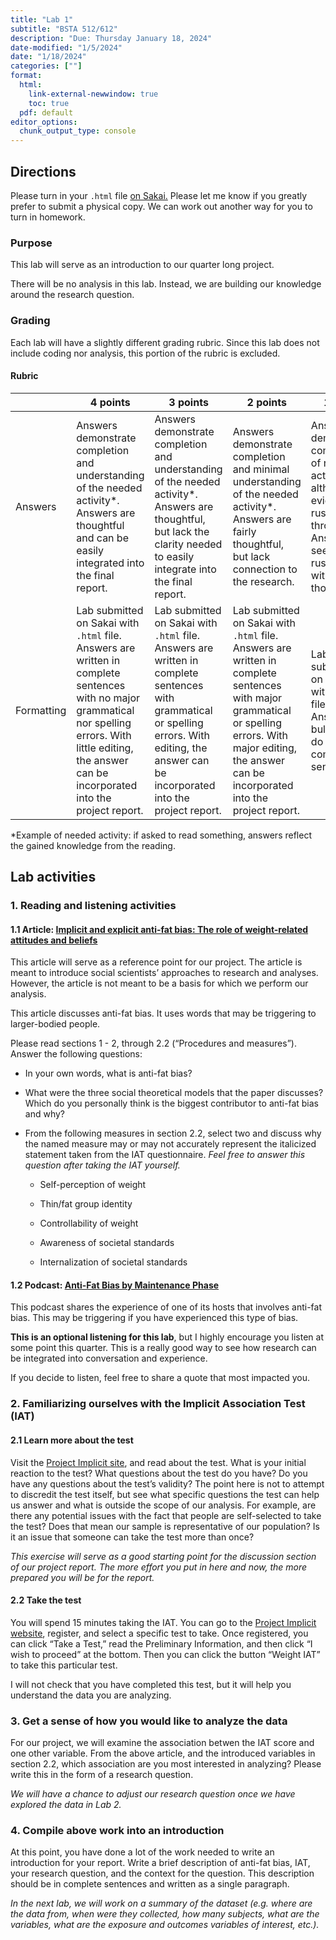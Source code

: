 ```yaml
---
title: "Lab 1"
subtitle: "BSTA 512/612"
description: "Due: Thursday January 18, 2024"
date-modified: "1/5/2024"
date: "1/18/2024"
categories: [""]
format: 
  html:
    link-external-newwindow: true
    toc: true
  pdf: default 
editor_options: 
  chunk_output_type: console
---
```


## Directions

Please turn in your `.html` file [on Sakai.](https://sakai.ohsu.edu/portal/site/BSTA-512-1-AB-W24/tool/961ec5ef-d7f9-4518-be16-25f7af3d6be4?panel=Main) Please let me know if you greatly prefer to submit a physical copy. We can work out another way for you to turn in homework.

### Purpose

This lab will serve as an introduction to our quarter long project.

There will be no analysis in this lab. Instead, we are building our knowledge around the research question.

### Grading

Each lab will have a slightly different grading rubric. Since this lab does not include coding nor analysis, this portion of the rubric is excluded.

#### Rubric

+------------+------------------------------------------------------------------------------------------------------------------------------------------------------------------------------------------------------------------+-------------------------------------------------------------------------------------------------------------------------------------------------------------------------------------------------+-------------------------------------------------------------------------------------------------------------------------------------------------------------------------------------------------------------+------------------------------------------------------------------------------------------------------------------------------------------+----------------------------------------------------------------------------------------------------------+
|            | 4 points                                                                                                                                                                                                         | 3 points                                                                                                                                                                                        | 2 points                                                                                                                                                                                                    | 1 point                                                                                                                                  | 0 points                                                                                                 |
+============+==================================================================================================================================================================================================================+=================================================================================================================================================================================================+=============================================================================================================================================================================================================+==========================================================================================================================================+==========================================================================================================+
| Answers    | Answers demonstrate completion and understanding of the needed activity\*. Answers are thoughtful and can be easily integrated into the final report.                                                            | Answers demonstrate completion and understanding of the needed activity\*. Answers are thoughtful, but lack the clarity needed to easily integrate into the final report.                       | Answers demonstrate completion and minimal understanding of the needed activity\*. Answers are fairly thoughtful, but lack connection to the research.                                                      | Answers demonstrate completion of needed activities\*, although evidently rushed through. Answers seem rushed and with minimal thought.  | It is evident that the needed activities\* were not completed. Answers seem rushed and without thought.  |
+------------+------------------------------------------------------------------------------------------------------------------------------------------------------------------------------------------------------------------+-------------------------------------------------------------------------------------------------------------------------------------------------------------------------------------------------+-------------------------------------------------------------------------------------------------------------------------------------------------------------------------------------------------------------+------------------------------------------------------------------------------------------------------------------------------------------+----------------------------------------------------------------------------------------------------------+
| Formatting | Lab submitted on Sakai with `.html` file. Answers are written in complete sentences with no major grammatical nor spelling errors. With little editing, the answer can be incorporated into the project report.  | Lab submitted on Sakai with `.html` file. Answers are written in complete sentences with grammatical or spelling errors. With editing, the answer can be incorporated into the project report.  | Lab submitted on Sakai with `.html` file. Answers are written in complete sentences with major grammatical or spelling errors. With major editing, the answer can be incorporated into the project report.  | Lab submitted on Sakai with `.html` file. Answers are bulletted or do not use complete sentences.                                        | Lab *not* submitted on Sakai with `.html` file.                                                          |
+------------+------------------------------------------------------------------------------------------------------------------------------------------------------------------------------------------------------------------+-------------------------------------------------------------------------------------------------------------------------------------------------------------------------------------------------+-------------------------------------------------------------------------------------------------------------------------------------------------------------------------------------------------------------+------------------------------------------------------------------------------------------------------------------------------------------+----------------------------------------------------------------------------------------------------------+

\*Example of needed activity: if asked to read something, answers reflect the gained knowledge from the reading.

## Lab activities

### 1. Reading and listening activities

#### 1.1 Article: [Implicit and explicit anti-fat bias: The role of weight-related attitudes and beliefs](./resources/Implicit_anti_fat.pdf)

This article will serve as a reference point for our project. The article is meant to introduce social scientists' approaches to research and analyses. However, the article is not meant to be a basis for which we perform our analysis.

::: callout-warning
This article discusses anti-fat bias. It uses words that may be triggering to larger-bodied people.
:::

Please read sections 1 - 2, through 2.2 ("Procedures and measures"). Answer the following questions:

-   In your own words, what is anti-fat bias?

-   What were the three social theoretical models that the paper discusses? Which do you personally think is the biggest contributor to anti-fat bias and why?

-   From the following measures in section 2.2, select two and discuss why the named measure may or may not accurately represent the italicized statement taken from the IAT questionnaire. *Feel free to answer this question after taking the IAT yourself.*

    -   Self-perception of weight

    -   Thin/fat group identity

    -   Controllability of weight

    -   Awareness of societal standards

    -   Internalization of societal standards

#### 1.2 Podcast: [Anti-Fat Bias by Maintenance Phase](https://maintenancephase.buzzsprout.com/1411126/6524683-anti-fat-bias)

::: callout-warning
This podcast shares the experience of one of its hosts that involves anti-fat bias. This may be triggering if you have experienced this type of bias.
:::

**This is an optional listening for this lab**, but I highly encourage you listen at some point this quarter. This is a really good way to see how research can be integrated into conversation and experience.

If you decide to listen, feel free to share a quote that most impacted you.

### 2. Familiarizing ourselves with the Implicit Association Test (IAT)

#### 2.1 Learn more about the test

Visit the [Project Implicit site](https://implicit.harvard.edu/implicit/education.html), and read about the test. What is your initial reaction to the test? What questions about the test do you have? Do you have any questions about the test's validity? The point here is not to attempt to discredit the test itself, but see what specific questions the test can help us answer and what is outside the scope of our analysis. For example, are there any potential issues with the fact that people are self-selected to take the test? Does that mean our sample is representative of our population? Is it an issue that someone can take the test more than once?

*This exercise will serve as a good starting point for the discussion section of our project report.* *The more effort you put in here and now, the more prepared you will be for the report.*

#### 2.2 Take the test

You will spend 15 minutes taking the IAT. You can go to the [Project Implicit website](https://implicit.harvard.edu/implicit/research/), register, and select a specific test to take. Once registered, you can click "Take a Test," read the Preliminary Information, and then click "I wish to proceed" at the bottom. Then you can click the button "Weight IAT" to take this particular test.

I will not check that you have completed this test, but it will help you understand the data you are analyzing.

### 3. Get a sense of how you would like to analyze the data

For our project, we will examine the association betwen the IAT score and one other variable. From the above article, and the introduced variables in section 2.2, which association are you most interested in analyzing? Please write this in the form of a research question.

*We will have a chance to adjust our research question once we have explored the data in Lab 2.*

### 4. Compile above work into an introduction

At this point, you have done a lot of the work needed to write an introduction for your report. Write a brief description of anti-fat bias, IAT, your research question, and the context for the question. This description should be in complete sentences and written as a single paragraph.

*In the next lab, we will work on a summary of the dataset (e.g. where are the data from, when were they collected, how many subjects, what are the variables, what are the exposure and outcomes variables of interest, etc.).*

